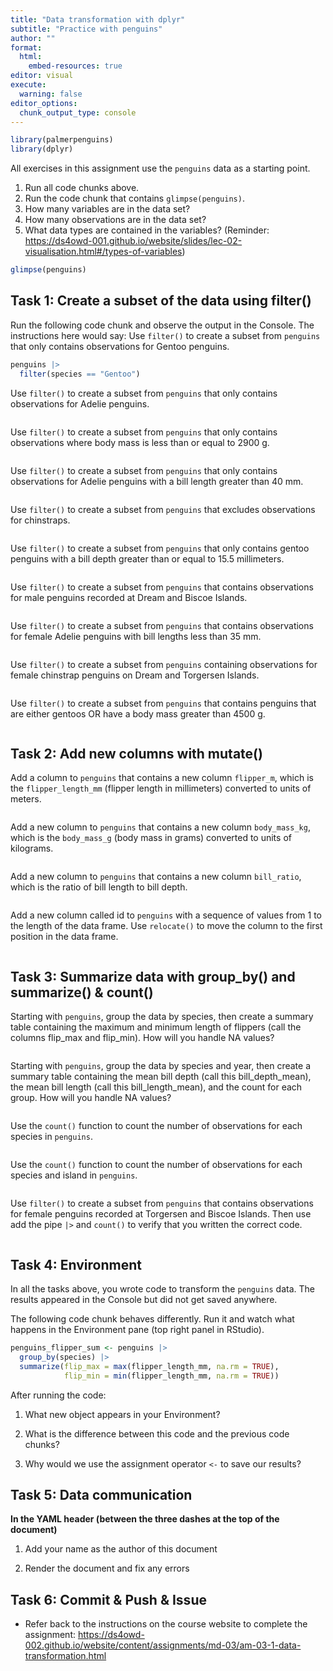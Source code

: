 ```yaml
---
title: "Data transformation with dplyr"
subtitle: "Practice with penguins"
author: ""
format:
  html:
    embed-resources: true
editor: visual
execute:
  warning: false
editor_options: 
  chunk_output_type: console
---
```


```r
library(palmerpenguins)
library(dplyr)
```

All exercises in this assignment use the `penguins` data as a starting point.

1.  Run all code chunks above.
2.  Run the code chunk that contains `glimpse(penguins)`.
3.  How many variables are in the data set?
4.  How many observations are in the data set?
5.  What data types are contained in the variables? (Reminder: <https://ds4owd-001.github.io/website/slides/lec-02-visualisation.html#/types-of-variables>)

```r
glimpse(penguins)
```

## Task 1: Create a subset of the data using filter()

Run the following code chunk and observe the output in the Console. The instructions here would say: Use `filter()` to create a subset from `penguins` that only contains observations for Gentoo penguins.

```r
penguins |>
  filter(species == "Gentoo")
```

Use `filter()` to create a subset from `penguins` that only contains observations for Adelie penguins.

```r

```

Use `filter()` to create a subset from `penguins` that only contains observations where body mass is less than or equal to 2900 g.

```r

```

Use `filter()` to create a subset from `penguins` that only contains observations for Adelie penguins with a bill length greater than 40 mm.

```r

```

Use `filter()` to create a subset from `penguins` that excludes observations for chinstraps.

```r

```

Use `filter()` to create a subset from `penguins` that only contains gentoo penguins with a bill depth greater than or equal to 15.5 millimeters.

```r

```

Use `filter()` to create a subset from `penguins` that contains observations for male penguins recorded at Dream and Biscoe Islands.

```r

```

Use `filter()` to create a subset from `penguins` that contains observations for female Adelie penguins with bill lengths less than 35 mm.

```r

```

Use `filter()` to create a subset from `penguins` containing observations for female chinstrap penguins on Dream and Torgersen Islands.

```r

```

Use `filter()` to create a subset from `penguins` that contains penguins that are either gentoos OR have a body mass greater than 4500 g.

```r

```

## Task 2: Add new columns with mutate()

Add a column to `penguins` that contains a new column `flipper_m`, which is the `flipper_length_mm` (flipper length in millimeters) converted to units of meters.

```r

```

Add a new column to `penguins` that contains a new column `body_mass_kg`, which is the `body_mass_g` (body mass in grams) converted to units of kilograms.

```r

```

Add a new column to `penguins` that contains a new column `bill_ratio`, which is the ratio of bill length to bill depth.

```r

```

Add a new column called id to `penguins` with a sequence of values from 1 to the length of the data frame. Use `relocate()` to move the column to the first position in the data frame.

```r

```

## Task 3: Summarize data with group_by() and summarize() & count()

Starting with `penguins`, group the data by species, then create a summary table containing the maximum and minimum length of flippers (call the columns flip_max and flip_min). How will you handle NA values?

```r

```

Starting with `penguins`, group the data by species and year, then create a summary table containing the mean bill depth (call this bill_depth_mean), the mean bill length (call this bill_length_mean), and the count for each group. How will you handle NA values?

```r

```

Use the `count()` function to count the number of observations for each species in `penguins`.

```r

```

Use the `count()` function to count the number of observations for each species and island in `penguins`.

```r

```

Use `filter()` to create a subset from `penguins` that contains observations for female penguins recorded at Torgersen and Biscoe Islands. Then use add the pipe `|>` and `count()` to verify that you written the correct code.

```r

```

## Task 4: Environment

In all the tasks above, you wrote code to transform the `penguins` data. The results appeared in the Console but did not get saved anywhere.

The following code chunk behaves differently. Run it and watch what happens in the Environment pane (top right panel in RStudio).

```r
penguins_flipper_sum <- penguins |>
  group_by(species) |>
  summarize(flip_max = max(flipper_length_mm, na.rm = TRUE),
            flip_min = min(flipper_length_mm, na.rm = TRUE))
```

After running the code:

1.  What new object appears in your Environment?

2.  What is the difference between this code and the previous code chunks?

3.  Why would we use the assignment operator `<-` to save our results?

## Task 5: Data communication

**In the YAML header (between the three dashes at the top of the document)**

1.  Add your name as the author of this document

2.  Render the document and fix any errors

## Task 6: Commit & Push & Issue

-   Refer back to the instructions on the course website to complete the assignment: <https://ds4owd-002.github.io/website/content/assignments/md-03/am-03-1-data-transformation.html>
